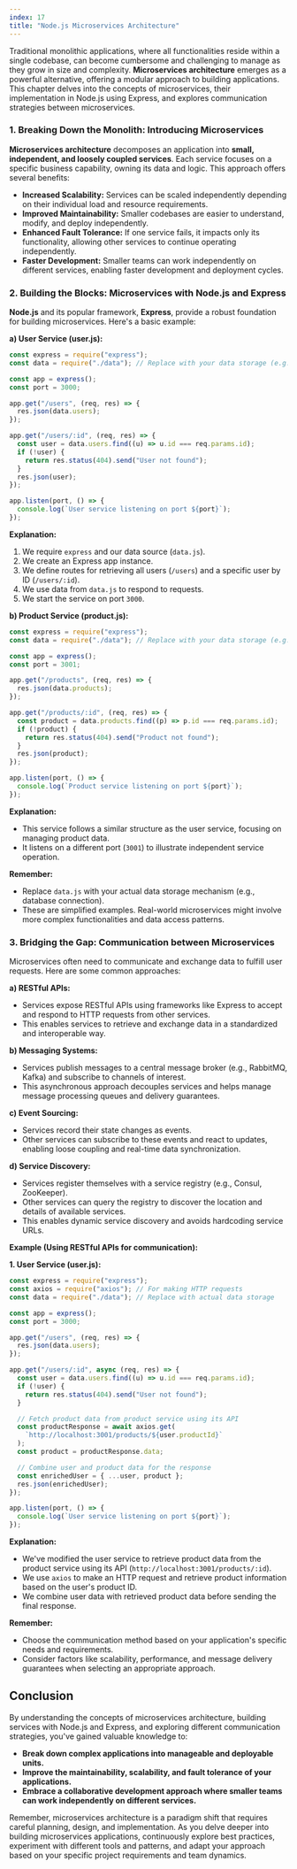 ```yaml
---
index: 17
title: "Node.js Microservices Architecture"
---
```


Traditional monolithic applications, where all functionalities reside within a single codebase, can become cumbersome and challenging to manage as they grow in size and complexity. **Microservices architecture** emerges as a powerful alternative, offering a modular approach to building applications. This chapter delves into the concepts of microservices, their implementation in Node.js using Express, and explores communication strategies between microservices.

### 1. Breaking Down the Monolith: Introducing Microservices

**Microservices architecture** decomposes an application into **small, independent, and loosely coupled services**. Each service focuses on a specific business capability, owning its data and logic. This approach offers several benefits:

- **Increased Scalability:** Services can be scaled independently depending on their individual load and resource requirements.
- **Improved Maintainability:** Smaller codebases are easier to understand, modify, and deploy independently.
- **Enhanced Fault Tolerance:** If one service fails, it impacts only its functionality, allowing other services to continue operating independently.
- **Faster Development:** Smaller teams can work independently on different services, enabling faster development and deployment cycles.

### 2. Building the Blocks: Microservices with Node.js and Express

**Node.js** and its popular framework, **Express**, provide a robust foundation for building microservices. Here's a basic example:

**a) User Service (user.js):**

```javascript
const express = require("express");
const data = require("./data"); // Replace with your data storage (e.g., database)

const app = express();
const port = 3000;

app.get("/users", (req, res) => {
  res.json(data.users);
});

app.get("/users/:id", (req, res) => {
  const user = data.users.find((u) => u.id === req.params.id);
  if (!user) {
    return res.status(404).send("User not found");
  }
  res.json(user);
});

app.listen(port, () => {
  console.log(`User service listening on port ${port}`);
});
```

**Explanation:**

1. We require `express` and our data source (`data.js`).
2. We create an Express app instance.
3. We define routes for retrieving all users (`/users`) and a specific user by ID (`/users/:id`).
4. We use data from `data.js` to respond to requests.
5. We start the service on port `3000`.

**b) Product Service (product.js):**

```javascript
const express = require("express");
const data = require("./data"); // Replace with your data storage (e.g., database)

const app = express();
const port = 3001;

app.get("/products", (req, res) => {
  res.json(data.products);
});

app.get("/products/:id", (req, res) => {
  const product = data.products.find((p) => p.id === req.params.id);
  if (!product) {
    return res.status(404).send("Product not found");
  }
  res.json(product);
});

app.listen(port, () => {
  console.log(`Product service listening on port ${port}`);
});
```

**Explanation:**

- This service follows a similar structure as the user service, focusing on managing product data.
- It listens on a different port (`3001`) to illustrate independent service operation.

**Remember:**

- Replace `data.js` with your actual data storage mechanism (e.g., database connection).
- These are simplified examples. Real-world microservices might involve more complex functionalities and data access patterns.

### 3. Bridging the Gap: Communication between Microservices

Microservices often need to communicate and exchange data to fulfill user requests. Here are some common approaches:

**a) RESTful APIs:**

- Services expose RESTful APIs using frameworks like Express to accept and respond to HTTP requests from other services.
- This enables services to retrieve and exchange data in a standardized and interoperable way.

**b) Messaging Systems:**

- Services publish messages to a central message broker (e.g., RabbitMQ, Kafka) and subscribe to channels of interest.
- This asynchronous approach decouples services and helps manage message processing queues and delivery guarantees.

**c) Event Sourcing:**

- Services record their state changes as events.
- Other services can subscribe to these events and react to updates, enabling loose coupling and real-time data synchronization.

**d) Service Discovery:**

- Services register themselves with a service registry (e.g., Consul, ZooKeeper).
- Other services can query the registry to discover the location and details of available services.
- This enables dynamic service discovery and avoids hardcoding service URLs.

**Example (Using RESTful APIs for communication):**

**1. User Service (user.js):**

```javascript
const express = require("express");
const axios = require("axios"); // For making HTTP requests
const data = require("./data"); // Replace with actual data storage

const app = express();
const port = 3000;

app.get("/users", (req, res) => {
  res.json(data.users);
});

app.get("/users/:id", async (req, res) => {
  const user = data.users.find((u) => u.id === req.params.id);
  if (!user) {
    return res.status(404).send("User not found");
  }

  // Fetch product data from product service using its API
  const productResponse = await axios.get(
    `http://localhost:3001/products/${user.productId}`
  );
  const product = productResponse.data;

  // Combine user and product data for the response
  const enrichedUser = { ...user, product };
  res.json(enrichedUser);
});

app.listen(port, () => {
  console.log(`User service listening on port ${port}`);
});
```

**Explanation:**

- We've modified the user service to retrieve product data from the product service using its API (`http://localhost:3001/products/:id`).
- We use `axios` to make an HTTP request and retrieve product information based on the user's product ID.
- We combine user data with retrieved product data before sending the final response.

**Remember:**

- Choose the communication method based on your application's specific needs and requirements.
- Consider factors like scalability, performance, and message delivery guarantees when selecting an appropriate approach.

## Conclusion

By understanding the concepts of microservices architecture, building services with Node.js and Express, and exploring different communication strategies, you've gained valuable knowledge to:

- **Break down complex applications into manageable and deployable units.**
- **Improve the maintainability, scalability, and fault tolerance of your applications.**
- **Embrace a collaborative development approach where smaller teams can work independently on different services.**

Remember, microservices architecture is a paradigm shift that requires careful planning, design, and implementation. As you delve deeper into building microservices applications, continuously explore best practices, experiment with different tools and patterns, and adapt your approach based on your specific project requirements and team dynamics.
